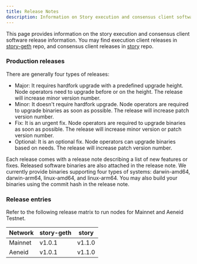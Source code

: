 ```yaml
---
title: Release Notes
description: Information on Story execution and consensus client software releases
---
```

This page provides information on the story execution and consensus client software release information. You may find execution client releases in [story-geth](https://github.com/piplabs/story-geth/releases) repo, and consensus client releases in [story](https://github.com/piplabs/story/releases) repo.

### Production releases

There are generally four types of releases:
* Major: It requires hardfork upgrade with a predefined upgrade height. Node operators need to upgrade before or on the height. The release will increase minor version number.
* Minor: It doesn't require hardfork upgrade. Node operators are required to upgrade binaries as soon as possible. The release will increase patch version number.
* Fix: It is an urgent fix. Node operators are required to upgrade binaries as soon as possible. The release will increase minor version or patch version number.
* Optional: It is an optional fix. Node operators can upgrade binaries based on needs. The release will increase patch version number.

Each release comes with a release note describing a list of new features or fixes. Released software binaries are also attached in the release note. We currently provide binaries supporting four types of systems: darwin-amd64, darwin-arm64, linux-amd64, and linux-arm64. You may also build your binaries using the commit hash in the release note.

### Release entries

Refer to the following release matrix to run nodes for Mainnet and Aeneid Testnet.

| Network | story-geth | story  |
|---------|------------|--------|
| Mainnet	| v1.0.1	   | v1.1.0 |
| Aeneid 	| v1.0.1	   | v1.1.0 |